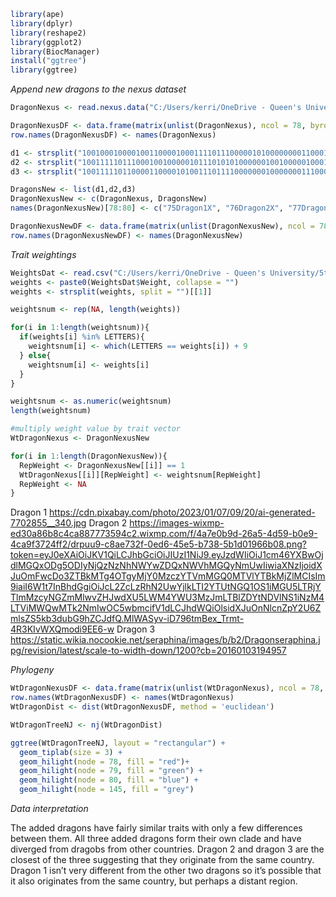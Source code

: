 ```r
library(ape)
library(dplyr)
library(reshape2)
library(ggplot2)
library(BiocManager)
install("ggtree")
library(ggtree)
```
*Append new dragons to the nexus dataset*
```r
DragonNexus <- read.nexus.data("C:/Users/kerri/OneDrive - Queen's University/5th year/Winter/BIOL432/Extra/data/DragonMatrix.nex")

DragonNexusDF <- data.frame(matrix(unlist(DragonNexus), ncol = 78, byrow = T))
row.names(DragonNexusDF) <- names(DragonNexus)

d1 <- strsplit("10010001000010011000010001111011100000101000000001100010100011110000??10000000", split = "")[[1]] 
d2 <- strsplit("10011111011100010010000010111010101000000100100000100010000101100001??00011010", split = "")[[1]]
d3 <- strsplit("10011111011000011000010100111011110000000100000001110001001101100001??10011100", split = "")[[1]]

DragonsNew <- list(d1,d2,d3)
DragonNexusNew <- c(DragonNexus, DragonsNew)
names(DragonNexusNew)[78:80] <- c("75Dragon1X", "76Dragon2X", "77Dragon3X")

DragonNexusNewDF <- data.frame(matrix(unlist(DragonNexusNew), ncol = 78, byrow = T))
row.names(DragonNexusNewDF) <- names(DragonNexusNew)

```


*Trait weightings*
```r
WeightsDat <- read.csv("C:/Users/kerri/OneDrive - Queen's University/5th year/Winter/BIOL432/Extra/data/Weights.csv")
weights <- paste0(WeightsDat$Weight, collapse = "")
weights <- strsplit(weights, split = "")[[1]]

weightsnum <- rep(NA, length(weights))

for(i in 1:length(weightsnum)){
  if(weights[i] %in% LETTERS){
    weightsnum[i] <- which(LETTERS == weights[i]) + 9
  } else{
    weightsnum[i] <- weights[i]
  }
}

weightsnum <- as.numeric(weightsnum)
length(weightsnum)

#multiply weight value by trait vector
WtDragonNexus <- DragonNexusNew

for(i in 1:length(DragonNexusNew)){
  RepWeight <- DragonNexusNew[[i]] == 1
  WtDragonNexus[[i]][RepWeight] <- weightsnum[RepWeight]
  RepWeight <- NA
}

```

Dragon 1 <https://cdn.pixabay.com/photo/2023/01/07/09/20/ai-generated-7702855__340.jpg>
Dragon 2 <https://images-wixmp-ed30a86b8c4ca887773594c2.wixmp.com/f/4a7e0b9d-26a5-4d59-b0e9-4ca9f3724ff2/drpuu9-c8ae732f-0ed6-45e5-b738-5b1d01966b08.png?token=eyJ0eXAiOiJKV1QiLCJhbGciOiJIUzI1NiJ9.eyJzdWIiOiJ1cm46YXBwOjdlMGQxODg5ODIyNjQzNzNhNWYwZDQxNWVhMGQyNmUwIiwiaXNzIjoidXJuOmFwcDo3ZTBkMTg4OTgyMjY0MzczYTVmMGQ0MTVlYTBkMjZlMCIsIm9iaiI6W1t7InBhdGgiOiJcL2ZcLzRhN2UwYjlkLTI2YTUtNGQ1OS1iMGU5LTRjYTlmMzcyNGZmMlwvZHJwdXU5LWM4YWU3MzJmLTBlZDYtNDVlNS1iNzM4LTViMWQwMTk2NmIwOC5wbmcifV1dLCJhdWQiOlsidXJuOnNlcnZpY2U6ZmlsZS5kb3dubG9hZCJdfQ.MlWASyv-iD796tmBex_Trmt-4R3KIvWXQmodi9EE6-w>
Dragon 3 <https://static.wikia.nocookie.net/seraphina/images/b/b2/Dragonseraphina.jpg/revision/latest/scale-to-width-down/1200?cb=20160103194957>

*Phylogeny*
```r
WtDragonNexusDF <- data.frame(matrix(unlist(WtDragonNexus), ncol = 78, byrow = T))
row.names(WtDragonNexusDF) <- names(WtDragonNexus)
WtDragonDist <- dist(WtDragonNexusDF, method = 'euclidean')

WtDragonTreeNJ <- nj(WtDragonDist)

ggtree(WtDragonTreeNJ, layout = "rectangular") + 
  geom_tiplab(size = 3) + 
  geom_hilight(node = 78, fill = "red")+ 
  geom_hilight(node = 79, fill = "green") +
  geom_hilight(node = 80, fill = "blue") +
  geom_hilight(node = 145, fill = "grey")

```

*Data interpretation*

The added dragons have fairly similar traits with only a few differences between them. All three added dragons form their own clade and have diverged from dragobs from other countries. Dragon 2 and dragon 3 are the closest of the three suggesting that they originate from the same country. Dragon 1 isn't very different from the other two dragons so it's possible that it also originates from the same country, but perhaps a distant region. 


